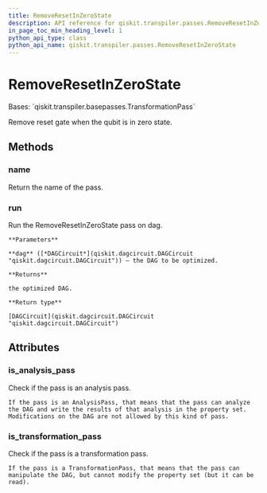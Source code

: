 ```yaml
---
title: RemoveResetInZeroState
description: API reference for qiskit.transpiler.passes.RemoveResetInZeroState
in_page_toc_min_heading_level: 1
python_api_type: class
python_api_name: qiskit.transpiler.passes.RemoveResetInZeroState
---
```


# RemoveResetInZeroState

<Class id="qiskit.transpiler.passes.RemoveResetInZeroState" github="https://github.com/qiskit/qiskit/tree/stable/0.19/qiskit/transpiler/passes/optimization/remove_reset_in_zero_state.py" signature="RemoveResetInZeroState(*args, **kwargs)">
  Bases: `qiskit.transpiler.basepasses.TransformationPass`

  Remove reset gate when the qubit is in zero state.

  ## Methods

  ### name

  <Function id="qiskit.transpiler.passes.RemoveResetInZeroState.name" signature="RemoveResetInZeroState.name()">
    Return the name of the pass.
  </Function>

  ### run

  <Function id="qiskit.transpiler.passes.RemoveResetInZeroState.run" signature="RemoveResetInZeroState.run(dag)">
    Run the RemoveResetInZeroState pass on dag.

    **Parameters**

    **dag** ([*DAGCircuit*](qiskit.dagcircuit.DAGCircuit "qiskit.dagcircuit.DAGCircuit")) – the DAG to be optimized.

    **Returns**

    the optimized DAG.

    **Return type**

    [DAGCircuit](qiskit.dagcircuit.DAGCircuit "qiskit.dagcircuit.DAGCircuit")
  </Function>

  ## Attributes

  ### is\_analysis\_pass

  <Attribute id="qiskit.transpiler.passes.RemoveResetInZeroState.is_analysis_pass" name="is_analysis_pass">
    Check if the pass is an analysis pass.

    If the pass is an AnalysisPass, that means that the pass can analyze the DAG and write the results of that analysis in the property set. Modifications on the DAG are not allowed by this kind of pass.
  </Attribute>

  ### is\_transformation\_pass

  <Attribute id="qiskit.transpiler.passes.RemoveResetInZeroState.is_transformation_pass" name="is_transformation_pass">
    Check if the pass is a transformation pass.

    If the pass is a TransformationPass, that means that the pass can manipulate the DAG, but cannot modify the property set (but it can be read).
  </Attribute>
</Class>

